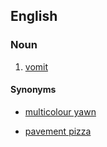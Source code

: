 ==English==

===Noun===
{{en-noun|head=[[liquid]] [[laugh]]}}

# {{Australia|jocular}} [[vomit]]

====Synonyms====
* {{qualifier|Australia|humorous}} [[multicolour yawn]]
* {{qualifier|Australia|humorous}} [[pavement pizza]]
